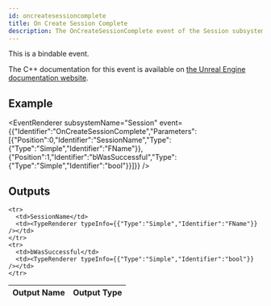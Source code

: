 ```yaml
---
id: oncreatesessioncomplete
title: On Create Session Complete
description: The OnCreateSessionComplete event of the Session subsystem.
---
```



This is a bindable event.

The C++ documentation for this event is available on [the Unreal Engine documentation website](https://dev.epicgames.com/documentation/en-us/unreal-engine/API/Plugins/OnlineSubsystem/Interfaces/IOnlineSession/).

## Example

<EventRenderer subsystemName="Session" event={{"Identifier":"OnCreateSessionComplete","Parameters":[{"Position":0,"Identifier":"SessionName","Type":{"Type":"Simple","Identifier":"FName"}},{"Position":1,"Identifier":"bWasSuccessful","Type":{"Type":"Simple","Identifier":"bool"}}]}} />

## Outputs


<table>
  <thead>
    <tr>
      <th>Output Name</th>
      <th>Output Type</th>
    </tr>
  </thead>
  <tbody>
    
    <tr>
      <td>SessionName</td>
      <td><TypeRenderer typeInfo={{"Type":"Simple","Identifier":"FName"}} /></td>
    </tr>
    <tr>
      <td>bWasSuccessful</td>
      <td><TypeRenderer typeInfo={{"Type":"Simple","Identifier":"bool"}} /></td>
    </tr>
  </tbody>
</table>


